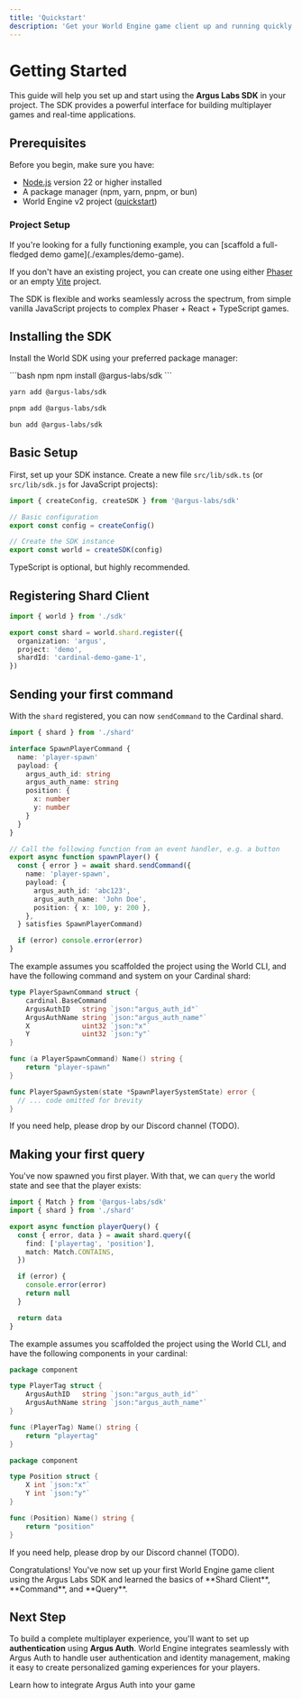 ```yaml
---
title: 'Quickstart'
description: 'Get your World Engine game client up and running quickly with the Argus Labs SDK.'
---
```


# Getting Started

This guide will help you set up and start using the **Argus Labs SDK** in your project.
The SDK provides a powerful interface for building multiplayer games and real-time applications.

## Prerequisites

Before you begin, make sure you have:

- [Node.js](https://nodejs.org) version 22 or higher installed
- A package manager (npm, yarn, pnpm, or bun)
- World Engine v2 project ([quickstart](https://world.dev/quickstart))

### Project Setup

<Tip>
  If you're looking for a fully functioning example, you can [scaffold a full-fledged demo
  game](./examples/demo-game).
</Tip>

If you don't have an existing project, you can create one using either
[Phaser](https://docs.phaser.io/phaser/getting-started/installation)
or an empty [Vite](https://vite.dev/guide/) project.

The SDK is flexible and works seamlessly across the spectrum,
from simple vanilla JavaScript projects to complex Phaser + React + TypeScript games.

## Installing the SDK

Install the World SDK using your preferred package manager:

<CodeGroup>
```bash npm
npm install @argus-labs/sdk
```

```bash yarn
yarn add @argus-labs/sdk
```

```bash pnpm
pnpm add @argus-labs/sdk
```

```bash bun
bun add @argus-labs/sdk
```

</CodeGroup>

## Basic Setup

First, set up your SDK instance. Create a new file `src/lib/sdk.ts` (or `src/lib/sdk.js` for JavaScript projects):

```typescript sdk.ts
import { createConfig, createSDK } from '@argus-labs/sdk'

// Basic configuration
export const config = createConfig()

// Create the SDK instance
export const world = createSDK(config)
```

<Note>TypeScript is optional, but highly recommended.</Note>

## Registering Shard Client

```typescript shard.ts
import { world } from './sdk'

export const shard = world.shard.register({
  organization: 'argus',
  project: 'demo',
  shardId: 'cardinal-demo-game-1',
})
```

## Sending your first command

With the `shard` registered, you can now `sendCommand` to the Cardinal shard.

```typescript spawn-player.ts
import { shard } from './shard'

interface SpawnPlayerCommand {
  name: 'player-spawn'
  payload: {
    argus_auth_id: string
    argus_auth_name: string
    position: {
      x: number
      y: number
    }
  }
}

// Call the following function from an event handler, e.g. a button
export async function spawnPlayer() {
  const { error } = await shard.sendCommand({
    name: 'player-spawn',
    payload: {
      argus_auth_id: 'abc123',
      argus_auth_name: 'John Doe',
      position: { x: 100, y: 200 },
    },
  } satisfies SpawnPlayerCommand)

  if (error) console.error(error)
}
```

<Accordion title="I got an error.">
  The example assumes you scaffolded the project using the World CLI, and have the following
  command and system on your Cardinal shard:

```go system/player_spawn.go
type PlayerSpawnCommand struct {
	cardinal.BaseCommand
	ArgusAuthID   string `json:"argus_auth_id"`
	ArgusAuthName string `json:"argus_auth_name"`
	X             uint32 `json:"x"`
	Y             uint32 `json:"y"`
}

func (a PlayerSpawnCommand) Name() string {
	return "player-spawn"
}

func PlayerSpawnSystem(state *SpawnPlayerSystemState) error {
  // ... code omitted for brevity
}

```

If you need help, please drop by our Discord channel (TODO).

</Accordion>

## Making your first query

You've now spawned you first player. With that, we can `query` the world state and see that the player exists:

```typescript player-query.ts
import { Match } from '@argus-labs/sdk'
import { shard } from './shard'

export async function playerQuery() {
  const { error, data } = await shard.query({
    find: ['playertag', 'position'],
    match: Match.CONTAINS,
  })

  if (error) {
    console.error(error)
    return null
  }

  return data
}
```

<Accordion title="I got an error.">
  The example assumes you scaffolded the project using the World CLI, and have the following
  components in your cardinal:

```go component/playertag.go
package component

type PlayerTag struct {
	ArgusAuthID   string `json:"argus_auth_id"`
	ArgusAuthName string `json:"argus_auth_name"`
}

func (PlayerTag) Name() string {
	return "playertag"
}

```

```go component/position.go
package component

type Position struct {
	X int `json:"x"`
	Y int `json:"y"`
}

func (Position) Name() string {
	return "position"
}

```

If you need help, please drop by our Discord channel (TODO).

</Accordion>

<Check>
  Congratulations! You've now set up your first World Engine game client using the Argus Labs SDK
  and learned the basics of **Shard Client**, **Command**, and **Query**.
</Check>

## Next Step

To build a complete multiplayer experience, you'll want to set up **authentication** using **Argus Auth**.
World Engine integrates seamlessly with Argus Auth to handle user authentication and identity management,
making it easy to create personalized gaming experiences for your players.

<CardGroup cols={2}>
  <Card title="Argus Auth" icon="fingerprint" href="./guides/authentication">
    Learn how to integrate Argus Auth into your game
  </Card>
</CardGroup>
